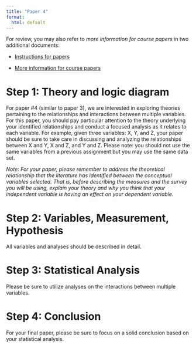 ```yaml
---
title: "Paper 4"
format: 
  html: default
---
```


For review, you may also refer to *more information for course papers* in two additional documents:

-   [Instructions for papers](papers-instructions.qmd)

-   [More information for course papers](papers-more-info.qmd)

# Step 1: Theory and logic diagram

For paper #4 (similar to paper 3), we are interested in exploring theories pertaining to the relationships and interactions between multiple variables. For this paper, you should pay particular attention to the theory underlying your identified relationships and conduct a focused analysis as it relates to each variable. For example, given three variables: X, Y, and Z, your paper should be sure to take care in discussing and analyzing the relationships between X and Y, X and Z, and Y and Z. Please note: you should not use the same variables from a previous assignment but you may use the same data set.

*Note: For your paper, please remember to address the theoretical relationship that the literature has identified between the conceptual variables selected. That is, before describing the measures and the survey you will be using, explain your theory and why you think that your independent variable is having an effect on your dependent variable.*

# Step 2: Variables, Measurement, Hypothesis

All variables and analyses should be described in detail.

# Step 3: Statistical Analysis

Please be sure to utilize analyses on the interactions between multiple variables.

# Step 4: Conclusion

For your final paper, please be sure to focus on a solid conclusion based on your statistical analysis.
